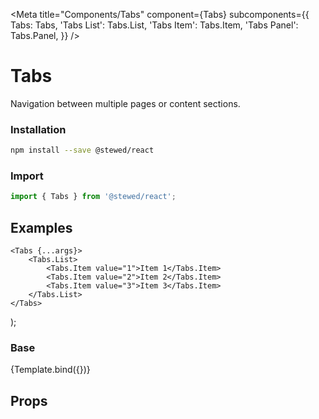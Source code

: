 
<Meta
    title="Components/Tabs"
    component={Tabs}
    subcomponents={{
        Tabs: Tabs,
        'Tabs List': Tabs.List,
        'Tabs Item': Tabs.Item,
        'Tabs Panel': Tabs.Panel,
    }}
/>

# Tabs

Navigation between multiple pages or content sections.

### Installation

```bash
npm install --save @stewed/react
```

### Import

```js
import { Tabs } from '@stewed/react';
```

## Examples

    <Tabs {...args}>
        <Tabs.List>
            <Tabs.Item value="1">Item 1</Tabs.Item>
            <Tabs.Item value="2">Item 2</Tabs.Item>
            <Tabs.Item value="3">Item 3</Tabs.Item>
        </Tabs.List>
    </Tabs>
);

### Base

<Canvas>
    <Story
        name="Base"
        args={{
            value: '1',
        }}
    >
        {Template.bind({})}
    </Story>
</Canvas>

## Props

<ArgsTable of={Tabs} />
